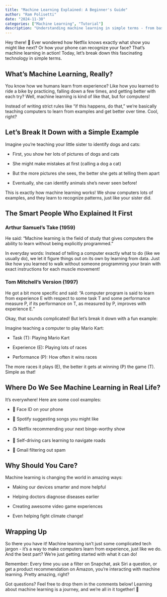 ```yaml
---
title: "Machine Learning Explained: A Beginner's Guide"
author: "Ram Polisetti"
date: "2024-11-30"
categories: ["Machine Learning", "Tutorial"]
description: "Understanding machine learning in simple terms - from basic concepts to real-world applications"
---
```


Hey there! 👋 Ever wondered how Netflix knows exactly what show you might like next? Or how your phone can recognize your face? That's machine learning in action! Today, let's break down this fascinating technology in simple terms.

## What's Machine Learning, Really?

You know how we humans learn from experience? Like how you learned to ride a bike by practicing, falling down a few times, and getting better with each try? Well, machine learning is kind of like that, but for computers!

Instead of writing strict rules like "if this happens, do that," we're basically teaching computers to learn from examples and get better over time. Cool, right?

## Let's Break It Down with a Simple Example

Imagine you're teaching your little sister to identify dogs and cats:

- First, you show her lots of pictures of dogs and cats

- She might make mistakes at first (calling a dog a cat)

- But the more pictures she sees, the better she gets at telling them apart

- Eventually, she can identify animals she's never seen before!

This is exactly how machine learning works! We show computers lots of examples, and they learn to recognize patterns, just like your sister did.

## The Smart People Who Explained It First

### Arthur Samuel's Take (1959)
He said: "Machine learning is the field of study that gives computers the ability to learn without being explicitly programmed."

In everyday words: Instead of telling a computer exactly what to do (like we usually do), we let it figure things out on its own by learning from data. Just like how you learned to walk without someone programming your brain with exact instructions for each muscle movement!

### Tom Mitchell's Version (1997)
He got a bit more specific and said: "A computer program is said to learn from experience E with respect to some task T and some performance measure P, if its performance on T, as measured by P, improves with experience E."

Okay, that sounds complicated! But let's break it down with a fun example:

Imagine teaching a computer to play Mario Kart:

- Task (T): Playing Mario Kart

- Experience (E): Playing lots of races

- Performance (P): How often it wins races

The more races it plays (E), the better it gets at winning (P) the game (T). Simple as that!

## Where Do We See Machine Learning in Real Life?

It's everywhere! Here are some cool examples:

- 📱 Face ID on your phone

- 🎵 Spotify suggesting songs you might like

- 📺 Netflix recommending your next binge-worthy show

- 🚗 Self-driving cars learning to navigate roads

- 📧 Gmail filtering out spam

## Why Should You Care?

Machine learning is changing the world in amazing ways:

- Making our devices smarter and more helpful

- Helping doctors diagnose diseases earlier

- Creating awesome video game experiences

- Even helping fight climate change!

## Wrapping Up

So there you have it! Machine learning isn't just some complicated tech jargon - it's a way to make computers learn from experience, just like we do. And the best part? We're just getting started with what it can do!

Remember: Every time you use a filter on Snapchat, ask Siri a question, or get a product recommendation on Amazon, you're interacting with machine learning. Pretty amazing, right?

Got questions? Feel free to drop them in the comments below! Learning about machine learning is a journey, and we're all in it together! 🚀
